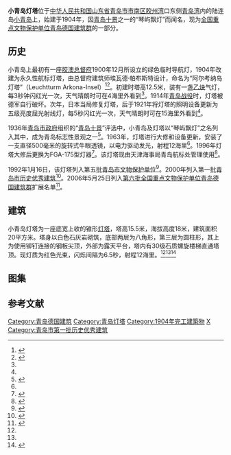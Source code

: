 {{文物保护单位
| 级别 = 全国
| 名称 = [[青岛德国建筑群|青岛德国建筑群]]
| 子项 = 小青岛灯塔
| 图片 = [[File:小青岛灯塔近景.jpg|250px]]<br><small>小青岛灯塔今貌</small>
| 编号 = 4-206
| 分类 = 近现代重要史迹及代表性建筑
| 时代 = 1900年
| 所在 = 中国山东省青岛市市南区
| 登录 = 2006年
| Cat = 青岛全国重点文物保护单位
}}

{{coord|36|03|12|N|120|19|7|E|type:landmark|display=title}}

'''小青岛灯塔'''位于[[中华人民共和国|中华人民共和国]][[山东省|山东省]][[青岛市|青岛市]][[市南区|市南区]][[胶州湾|胶州湾]]口东侧[[青岛湾|青岛湾]]内的陆连岛[[小青岛_(青岛)|小青岛]]上，始建于1904年，因[[青岛十景|青岛十景]]之一的“琴屿飘灯”而闻名，现为[[全国重点文物保护单位|全国重点文物保护单位]][[青岛德国建筑群|青岛德国建筑群]]的一部分。

==历史==
小青岛上最初有一座[[胶澳总督府|胶澳总督府]]1900年12月所设立的绿色临时导航灯，1904年改建为永久性航标灯塔，由总督府建筑师埃瓦德·帕布斯特设计，命名为“阿尔考纳岛灯塔”（Leuchtturm Arkona-Insel）<ref>{{cite web|url=http://wanbao.qingdaonews.com/html/2009-06/19/content_2125913.htm|title=1900年的“小青岛”|accessdate=2011-06-29|date=2009-06-19|work=|publisher=青岛晚报|archive-url=https://web.archive.org/web/20170202012134/http://wanbao.qingdaonews.com/html/2009-06/19/content_2125913.htm|archive-date=2017-02-02|dead-url=yes}}</ref><ref Name=zhao>{{Cite|author=王栋|title=照亮航向的怒海孤灯——德租时期青岛主要导航灯塔一览|journal=青岛画报|date=2015-05|issue=2015年第05期|issn=1004-7611}}</ref>。初建时塔高12.5米，装有一盏[[乙炔|乙炔]]气灯，每3秒钟闪红光一次，天气晴朗时可在4海里外看到<ref Name=zhao/>。1914年[[青岛战役|青岛战役]]时，灯塔被德军自行破坏。次年，日本当局修复灯塔，后于1921年将灯塔的照明设备更新为五级亮度屈光射线灯，每5秒闪红光一次，天气晴朗时可在15海里外看到<ref Name=zhao/>。

1936年[[青岛市政府|青岛市政府]]组织的“[[青岛十景|青岛十景]]”评选中，小青岛及灯塔以“琴屿飘灯”之名列入其中，成为青岛标志性景观之一<ref Name=ming>{{cite book|author=王栋|title=《青岛影像 1898-1928：明信片中的城市记忆》|year=2017|publisher=中国海洋大学出版社|location=青岛|isbn=978-7-5670-1113-7}}</ref>。1963年，灯塔进行大修和设备更新，安装了一支直径500毫米的旋转式牛眼透镜，以电力驱动发光，射程12海里<ref Name=zhao/>。1996年灯塔大修后更换为FGA-175型灯器<ref Name=zui>{{cite web|url=http://epaper.qingdaonews.com/html/qdwb/20100831/qdwb137956.html|title=青岛最老111岁德国灯塔“眼不花耳不聋”还在站岗|accessdate=2011-06-29|date=2010-08-31|work=|publisher=青岛晚报|archive-date=2016-03-04|archive-url=https://web.archive.org/web/20160304080629/http://epaper.qingdaonews.com/html/qdwb/20100831/qdwb137956.html|dead-url=no}}</ref>。该灯塔现由天津海事局青岛航标处管理使用<ref Name=you>{{cite book|author=青岛市史志办公室、青岛建筑委员会|title=《青岛优秀建筑志》|year=2006|publisher=[[青岛出版社|青岛出版社]]|location=青岛|isbn=9787543625044}}</ref>。

1992年1月16日，该灯塔列入第五批[[青岛市文物保护单位|青岛市文物保护单位]]<ref>{{cite web|url=http://qdsq.qingdao.gov.cn/n15752132/n20546841/n20647676/n32565676/181202194939776056.html|title=青岛年鉴1992·社会各项事业·文化事业·文博|date=1992|author=青岛年鉴编辑部|publisher=青岛市情网|access-date=2019-09-27|archive-date=2021-07-24|archive-url=https://web.archive.org/web/20210724034135/http://qdsq.qingdao.gov.cn/n15752132/n20546841/n20647676/n32565676/181202194939776056.html}}</ref>。2000年列入第一批[[青岛市历史优秀建筑|青岛市历史优秀建筑]]<ref>{{cite web|url=http://www.qingdao.gov.cn/n172/n3776152/n3776203/n3779237/n3779247/100020071027616743.html|title=关于公布青岛市第二批历史优秀建筑的通知|date=2006-05-20|author=青岛市规划局 青岛市文化局|publisher=青岛政务网|access-date=2019-09-27|archive-url=https://web.archive.org/web/20180707172326/http://www.qingdao.gov.cn/n172/n3776152/n3776203/n3779237/n3779247/100020071027616743.html|archive-date=2018-07-07|dead-url=yes}}</ref>。2006年5月25日列入[[第六批全国重点文物保护单位|第六批全国重点文物保护单位]][[青岛德国建筑群|青岛德国建筑群]]扩展名单<ref>{{cite web|url=http://www.qingdao.gov.cn/n172/n1531/n2618008/n2618529/100020060610218541.html|title=第六批全国重点文物保护单位五、青岛德国建筑群资料|date=2006-06-10|work=|publisher=青岛政务网|access-date=2019-09-27|archive-date=2018-02-02|archive-url=https://web.archive.org/web/20180202190218/http://www.qingdao.gov.cn/n172/n1531/n2618008/n2618529/100020060610218541.html|dead-url=no}}</ref>。

==建筑==
小青岛灯塔为一座底宽上收的锥形[[灯塔|灯塔]]，塔高15.5米，海拔高度18米，建筑面积20平方米。塔身以白色石灰岩砌筑，底部两层为八角形，第三层为圆柱形，其上为使用铆钉连接的钢板尖顶，外部为露天平台，塔内有30级石质螺旋楼梯直通塔顶。现灯质为红色光束，闪烁间隔为6.5秒，射程12海里。<ref Name=zui/><ref Name=you/><ref Name=wen>{{cite book|author=青岛市史志办公室、青岛市文物局|title=《青岛文物志》|year=2004|publisher=中国出版社|location=北京|isbn=988-97146-6-1|ignore-isbn-error=true}}</ref>

== 图集 ==

{{Gallery
|width=210
|height=140
|File:青岛小青岛.jpg|<small>小青岛及其上的临时导航灯</small>
|File:小青岛灯塔设计图 Leuchtturm Arkona Insel Tsingtau.jpg|<small>小青岛灯塔设计图</small>
|File:Bundesarchiv Bild 146-1982-019-19A, Tsingtau, Leuchtturm "Arcona".jpg|<small>德租时期的小青岛灯塔</small>
|File:青岛前海小青岛.jpg|<small>第一次日据时期的小青岛</small>
|File:小青岛灯塔五十年代.jpg|<small>1950年代的小青岛灯塔</small>
|File:小青岛-彩.jpg|<small>20世纪末的小青岛</small>
|File:小青岛灯塔 Leuchtturm Insel Xiaoqingdao，Qingdao.jpg|<small>2016年的小青岛</small>
|File:小青岛灯塔国保碑.jpg|<small>全国重点文保单位碑</small>
}}

== 参考文献 ==
{{reflist|2}}

{{青岛德国建筑}} 
[[Category:青岛德国建筑|Category:青岛德国建筑]]
[[Category:青岛灯塔|Category:青岛灯塔]]
[[Category:1904年完工建築物|Category:1904年完工建築物]]
[[Category:青岛地标|X]]
[[Category:青岛市第一批历史优秀建筑|Category:青岛市第一批历史优秀建筑]]
